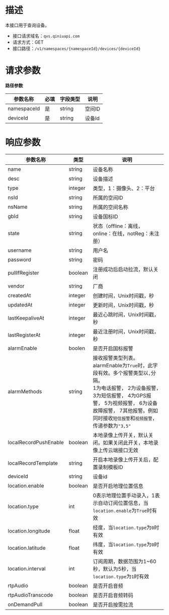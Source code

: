 # **描述**
本接口用于查询设备。

* 接口请求域名：`qvs.qiniuapi.com`
* 请求方式：GET
* 接口路径：`/v1/namespaces/{namespaceId}/devices/{deviceId}`

# **请求参数**
**路径参数**

|参数名称|必填|字段类型|说明|
|---|---|---|---|
|namespaceId|是|string|空间ID
|deviceId|是|string|设备Id

# **响应参数**

|参数名称|类型|说明|
|---|---|---|
|name|string|设备名称
|desc|string|设备描述
|type|integer|类型，1：摄像头、2：平台
|nsId|string|所属的空间ID
|nsName|string|所属的空间名称
|gbId|string|设备国标ID
|state|string|状态（offline：离线，online：在线，notReg：未注册）
|username|string|用户名
|password|string|密码
|pullIfRegister|boolean|注册成功后启动拉流，默认关闭
|vendor|string|厂商
|createdAt|integer|创建时间，Unix时间戳，秒	
|updatedAt|integer|更新时间，Unix时间戳，秒
|lastKeepaliveAt|integer|最近心跳时间，Unix时间戳，秒	
|lastRegisterAt|integer|最近注册时间，Unix时间戳，秒
|alarmEnable|boolen|是否开启国标报警
|alarmMethods|string|接收报警类型列表。 alarmEnable为`True`时，此字段有效。多个报警类型以`,`分隔。<br>1为电话报警， 2为设备报警， 3为短信报警， 4为GPS报警， 5为视频报警， 6为设备故障报警， 7其他报警。例如同时接收`短信报警`和`视频报警`，传递参数为`"3,5"`
|localRecordPushEnable|boolean|本地录像上传开关，默认关闭。如果关闭此开关，本地录像上传云端接口无效
|localRecordTemplate|string|开启本地录像上传开关后，配置录制模板ID
|deviceId|string|设备id
|location.enable|boolean|是否开启地理位置信息
|location.type|int|0表示地理位置手动录入，1表示自动订阅位置信息，当`location.enable`为`True`时有效
|location.longitude|float|经度，当`location.type`为`0`时有效
|location.latitude|float|纬度，当`location.type`为`0`时有效
|location.interval|int|订阅周期，数据范围为1~60秒，默认为5秒，当`location.type`为`1`时有效
|rtpAudio|boolean|是否开启音频
|rtpAudioTranscode|boolean|是否开启音频转码
|onDemandPull|boolean|是否开启按需拉流